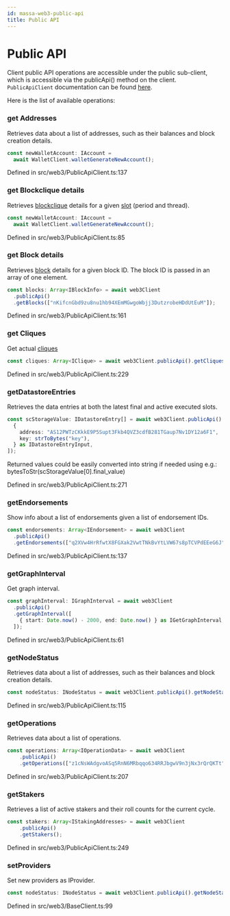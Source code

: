 ```yaml
---
id: massa-web3-public-api
title: Public API
---
```


# Public API

Client public API operations are accessible under the public sub-client, which is accessible via the publicApi() method on the client.
`PublicApiClient` documentation can be found [here](https://web3.docs.massa.net/classes/PublicApiClient.html).

Here is the list of available operations:

### get Addresses

Retrieves data about a list of addresses, such as their balances and block creation details.

```ts
const newWalletAccount: IAccount =
  await WalletClient.walletGenerateNewAccount();
```

Defined in src/web3/PublicApiClient.ts:137

### get Blockclique details

Retrieves [blockclique](https://web3.docs.massa.net/interfaces/IBlockcliqueBlockBySlot.html) details for a given [slot](https://web3.docs.massa.net/interfaces/ISlot.html) (period and thread).

```ts
const newWalletAccount: IAccount =
  await WalletClient.walletGenerateNewAccount();
```

Defined in src/web3/PublicApiClient.ts:85

### get Block details

Retrieves [block](https://web3.docs.massa.net/interfaces/IBlock.html) details for a given block ID. The block ID is passed in an array of one element.

```ts
const blocks: Array<IBlockInfo> = await web3Client
  .publicApi()
  .getBlocks(["nKifcnGbd9zu8nu1hb94XEmMGwgoWbjj3DutzrobeHDdUtEuM"]);
```

Defined in src/web3/PublicApiClient.ts:161

### get Cliques

Get actual [cliques](https://web3.docs.massa.net/interfaces/IClique.html)

```ts
const cliques: Array<IClique> = await web3Client.publicApi().getCliques();
```

Defined in src/web3/PublicApiClient.ts:229

### getDatastoreEntries

Retrieves the data entries at both the latest final and active executed slots.

```ts
const scStorageValue: IDatastoreEntry[] = await web3Client.publicApi().getDatastoreEntries([
  {
    address: "AS12PWTzCKkkE9P5Supt3Fkb4QVZ3cdfB281TGaup7Nv1DY12a6F1",
    key: strToBytes("key"),
  } as IDatastoreEntryInput,
]);
```

Returned values could be easily converted into string if needed using e.g.: bytesToStr(scStorageValue[0].final_value)

Defined in src/web3/PublicApiClient.ts:271

### getEndorsements

Show info about a list of endorsements given a list of endorsement IDs.

```ts
const endorsements: Array<IEndorsement> = await web3Client
  .publicApi()
  .getEndorsements(["q2XVw4HrRfwtX8FGXak2VwtTNkBvYtLVW67s8pTCVPdEEeG6J"]);
```

Defined in src/web3/PublicApiClient.ts:137

### getGraphInterval

Get graph interval.

```ts
const graphInterval: IGraphInterval = await web3Client
  .publicApi()
  .getGraphInterval([
    { start: Date.now() - 2000, end: Date.now() } as IGetGraphInterval,
  ]);
```

Defined in src/web3/PublicApiClient.ts:61

### getNodeStatus

Retrieves data about a list of addresses, such as their balances and block creation details.

```ts
const nodeStatus: INodeStatus = await web3Client.publicApi().getNodeStatus();
```

Defined in src/web3/PublicApiClient.ts:115

### getOperations

Retrieves data about a list of operations.

```ts
const operations: Array<IOperationData> = await web3Client
    .publicApi()
    .getOperations(["z1cNsWAdgvoASq5RnN6MRbqqo634RRJbgwV9n3jNx3rQrQKTt"]);
```

Defined in src/web3/PublicApiClient.ts:207

### getStakers

Retrieves a list of active stakers and their roll counts for the current cycle.

```ts
const stakers: Array<IStakingAddresses> = await web3Client
    .publicApi()
    .getStakers();
```

Defined in src/web3/PublicApiClient.ts:249

### setProviders

Set new providers as IProvider.

```ts
const nodeStatus: INodeStatus = await web3Client.publicApi().getNodeStatus();
```

Defined in src/web3/BaseClient.ts:99

